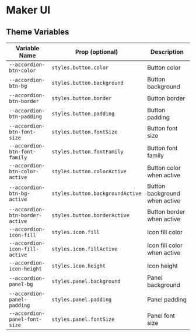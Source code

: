 # Maker UI

## Theme Variables

| Variable Name                   | Prop (optional)                  | Description                   |
| ------------------------------- | -------------------------------- | ----------------------------- |
| `--accordion-btn-color`         | `styles.button.color`            | Button color                  |
| `--accordion-btn-bg`            | `styles.button.background`       | Button background             |
| `--accordion-btn-border`        | `styles.button.border`           | Button border                 |
| `--accordion-btn-padding`       | `styles.button.padding`          | Button padding                |
| `--accordion-btn-font-size`     | `styles.button.fontSize`         | Button font size              |
| `--accordion-btn-font-family`   | `styles.button.fontFamily`       | Button font family            |
| `--accordion-btn-color-active`  | `styles.button.colorActive`      | Button color when active      |
| `--accordion-btn-bg-active`     | `styles.button.backgroundActive` | Button background when active |
| `--accordion-btn-border-active` | `styles.button.borderActive`     | Button border when active     |
| `--accordion-icon-fill`         | `styles.icon.fill`               | Icon fill color               |
| `--accordion-icon-fill-active`  | `styles.icon.fillActive`         | Icon fill color when active   |
| `--accordion-icon-height`       | `styles.icon.height`             | Icon height                   |
| `--accordion-panel-bg`          | `styles.panel.background`        | Panel background              |
| `--accordion-panel-padding`     | `styles.panel.padding`           | Panel padding                 |
| `--accordion-panel-font-size`   | `styles.panel.fontSize`          | Panel font size               |
